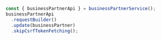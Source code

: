 
```ts
const { businessPartnerApi } = businessPartnerService();
businessPartnerApi
  .requestBuilder()
  .update(businessPartner)
  .skipCsrfTokenFetching();
```
